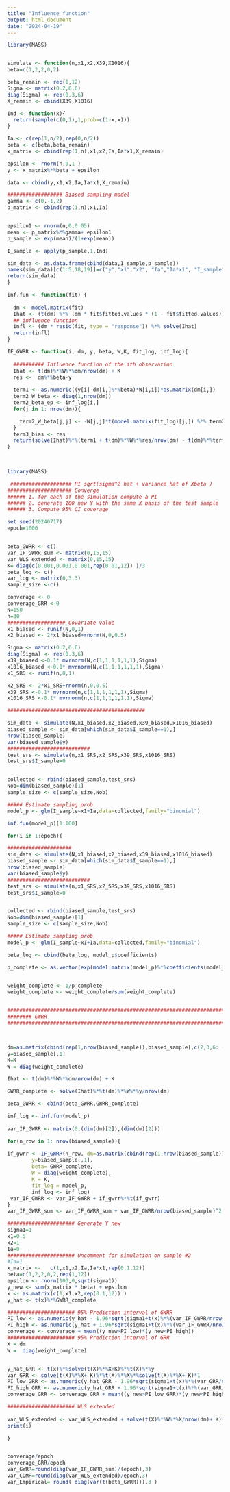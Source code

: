 ---
title: "Influence function"
output: html_document
date: "2024-04-19"
---


```{r}
library(MASS)


simulate <- function(n,x1,x2,X39,X1016){
beta=c(1,2,2,0,2)

beta_remain <- rep(1,12)
Sigma <- matrix(0.2,6,6)
diag(Sigma) <- rep(0.3,6)
X_remain <- cbind(X39,X1016)

Ind <- function(x){
  return(sample(c(0,1),1,prob=c(1-x,x)))
}

Ia <- c(rep(1,n/2),rep(0,n/2))
beta <- c(beta,beta_remain)
x_matrix <- cbind(rep(1,n),x1,x2,Ia,Ia*x1,X_remain)

epsilon <- rnorm(n,0,1 )
y <- x_matrix%*%beta + epsilon

data <- cbind(y,x1,x2,Ia,Ia*x1,X_remain)

################## Biased sampling model
gamma <- c(0,-1,2)
p_matrix <- cbind(rep(1,n),x1,Ia)


epsilon1 <- rnorm(n,0,0.05)
mean <- p_matrix%*%gamma+ epsilon1
p_sample <- exp(mean)/(1+exp(mean))

I_sample <- apply(p_sample,1,Ind)

sim_data <- as.data.frame(cbind(data,I_sample,p_sample))
names(sim_data)[c(1:5,18,19)]=c("y","x1","x2", "Ia","Ia*x1", "I_sample","p_sample")
return(sim_data)
}

```


```{r}
inf.fun <- function(fit) {
  
  dm <- model.matrix(fit)
  Ihat <- (t(dm) %*% (dm * fit$fitted.values * (1 - fit$fitted.values))) / nrow(dm)
  ## influence function
  infl <- (dm * resid(fit, type = "response")) %*% solve(Ihat)
  return(infl)
}
```


```{r}
IF_GWRR <- function(i, dm, y, beta, W,K, fit_log, inf_log){
  
  ########## Influence function of the ith observation
  Ihat <- t(dm)%*%W%*%dm/nrow(dm) + K
  res <-  dm%*%beta-y
  
  term1 <- as.numeric((y[i]-dm[i,]%*%beta)*W[i,i])*as.matrix(dm[i,])
  term2_W_beta <- diag(1,nrow(dm))
  term2_beta_ep <- inf_log[i,]
  for(j in 1: nrow(dm)){

    term2_W_beta[j,j] <- -W[j,j]*t(model.matrix(fit_log)[j,]) %*% term2_beta_ep
  }
  term3_bias <- res
  return(solve(Ihat)%*%(term1 + t(dm)%*%W%*%res/nrow(dm) - t(dm)%*%term2_W_beta%*%res/nrow(dm) )  )
}

       
```




```{r}
library(MASS)

 #################### PI sqrt(sigma^2 hat + variance hat of Xbeta )
##################### Converge
###### 1. for each of the simulation compute a PI
###### 2. generate 100 new Y with the same X basis of the test sample 
###### 3. Compute 95% CI coverage

set.seed(20240717)
epoch=1000


beta_GWRR <- c()
var_IF_GWRR_sum <- matrix(0,15,15)
var_WLS_extended <- matrix(0,15,15)
K= diag(c(0.001,0.001,0.001,rep(0.01,12)) )/3
beta_log <- c()
var_log <- matrix(0,3,3)
sample_size <-c()

converage <- 0
converage_GRR <-0
N=150
n=30
################### Covariate value
x1_biased <- runif(N,0,1)
x2_biased <- 2*x1_biased+rnorm(N,0,0.5)

Sigma <- matrix(0.2,6,6)
diag(Sigma) <- rep(0.3,6)
x39_biased <-0.1* mvrnorm(N,c(1,1,1,1,1,1),Sigma)
x1016_biased <-0.1* mvrnorm(N,c(1,1,1,1,1,1),Sigma)
x1_SRS <- runif(n,0,1)

x2_SRS <- 2*x1_SRS+rnorm(n,0,0.5)
x39_SRS <-0.1* mvrnorm(n,c(1,1,1,1,1,1),Sigma)
x1016_SRS <-0.1* mvrnorm(n,c(1,1,1,1,1,1),Sigma)

#############################################

sim_data <- simulate(N,x1_biased,x2_biased,x39_biased,x1016_biased)
biased_sample <- sim_data[which(sim_data$I_sample==1),]
nrow(biased_sample)
var(biased_sample$y)
###########################
test_srs <- simulate(n,x1_SRS,x2_SRS,x39_SRS,x1016_SRS)
test_srs$I_sample=0


collected <- rbind(biased_sample,test_srs)
Nob=dim(biased_sample)[1]
sample_size <- c(sample_size,Nob)

##### Estimate sampling prob
model_p <- glm(I_sample~x1+Ia,data=collected,family="binomial")

inf.fun(model_p)[1:100]

for(i in 1:epoch){

#####################
sim_data <- simulate(N,x1_biased,x2_biased,x39_biased,x1016_biased)
biased_sample <- sim_data[which(sim_data$I_sample==1),]
nrow(biased_sample)
var(biased_sample$y)
###########################
test_srs <- simulate(n,x1_SRS,x2_SRS,x39_SRS,x1016_SRS)
test_srs$I_sample=0


collected <- rbind(biased_sample,test_srs)
Nob=dim(biased_sample)[1]
sample_size <- c(sample_size,Nob)

##### Estimate sampling prob
model_p <- glm(I_sample~x1+Ia,data=collected,family="binomial")

beta_log <- cbind(beta_log, model_p$coefficients)

p_complete <- as.vector(exp(model.matrix(model_p)%*%coefficients(model_p)))[1:dim(biased_sample)[1]]


weight_complete <- 1/p_complete
weight_complete <- weight_complete/sum(weight_complete)


###########################################################################################
######## GWRR
###########################################################################################



dm=as.matrix(cbind(rep(1,nrow(biased_sample)),biased_sample[,c(2,3,6: (dim(biased_sample)[2]-2)  )]) )
y=biased_sample[,1]
K=K
W = diag(weight_complete)

Ihat <- t(dm)%*%W%*%dm/nrow(dm) + K

GWRR_complete <- solve(Ihat)%*%t(dm)%*%W%*%y/nrow(dm)

beta_GWRR <- cbind(beta_GWRR,GWRR_complete)

inf_log <- inf.fun(model_p)
  
var_IF_GWRR <- matrix(0,(dim(dm)[2]),(dim(dm)[2]))

for(n_row in 1: nrow(biased_sample)){
  
if_gwrr <- IF_GWRR(n_row, dm=as.matrix(cbind(rep(1,nrow(biased_sample)),biased_sample[,c(2:3,6: (dim(biased_sample)[2]-2)  )]) ),
        y=biased_sample[,1],
        beta= GWRR_complete,
        W = diag(weight_complete),
        K = K,
        fit_log = model_p,
        inf_log <- inf_log)
 var_IF_GWRR <- var_IF_GWRR + if_gwrr%*%t(if_gwrr)
}
var_IF_GWRR_sum <- var_IF_GWRR_sum + var_IF_GWRR/nrow(biased_sample)^2

###################### Generate Y new
sigma1=1
x1=0.5
x2=1
Ia=0
###################### Uncomment for simulation on sample #2
#Ia=1 
x_matrix <-   c(1,x1,x2,Ia,Ia*x1,rep(0.1,12)) 
beta=c(1,2,2,0,2,rep(1,12))
epsilon <- rnorm(100,0,sqrt(sigma1))
y_new <- sum(x_matrix * beta) + epsilon
x <- as.matrix(c(1,x1,x2,rep(0.1,12)) )
y_hat <- t(x)%*%GWRR_complete

###################### 95% Prediction interval of GWRR
PI_low <- as.numeric(y_hat - 1.96*sqrt(sigma1+t(x)%*%(var_IF_GWRR/nrow(biased_sample)^2)%*%x ))
PI_high <- as.numeric(y_hat + 1.96*sqrt(sigma1+t(x)%*%(var_IF_GWRR/nrow(biased_sample)^2)%*%x ))
converage <- converage + mean((y_new>PI_low)*(y_new<PI_high))
###################### 95% Prediction interval of GRR
X = dm
W =  diag(weight_complete)


y_hat_GRR <- t(x)%*%solve(t(X)%*%X+K)%*%t(X)%*%y
var_GRR <- solve(t(X)%*%X+ K)%*%t(X)%*%X%*%solve(t(X)%*%X+ K)*1
PI_low_GRR <- as.numeric(y_hat_GRR - 1.96*sqrt(sigma1+t(x)%*%(var_GRR/nrow(biased_sample))%*%x ))
PI_high_GRR <- as.numeric(y_hat_GRR + 1.96*sqrt(sigma1+t(x)%*%(var_GRR/nrow(biased_sample))%*%x ))
converage_GRR <- converage_GRR + mean((y_new>PI_low_GRR)*(y_new<PI_high_GRR))

###################### WLS extended
                                                              
var_WLS_extended <- var_WLS_extended + solve(t(X)%*%W%*%X/nrow(dm)+ K)%*%t(X)%*%W%*%W%*%X%*%solve(t(X)%*%W%*%X/nrow(dm)+ K)*1/nrow(dm)^2
print(i)

}


converage/epoch
converage_GRR/epoch
var_GWRR=round(diag(var_IF_GWRR_sum)/(epoch),3)
var_COMP=round(diag(var_WLS_extended)/epoch,3)
var_Empirical= round( diag(var(t(beta_GWRR))),3 )


```